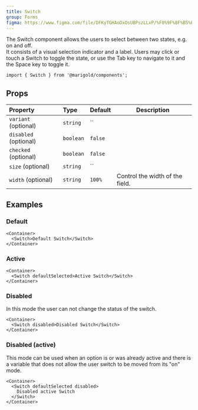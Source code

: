 ```yaml
---
title: Switch
group: Forms
figma: https://www.figma.com/file/DFKyTGHAoDxOsUBPszLLxP/%F0%9F%8F%B5%EF%B8%8FMarigold?node-id=2458%3A2254
---
```


The Switch component allows the users to select between two states, e.g. on and off.  
It consists of a visual selection indicator and a label. Users may click or touch a Switch to toggle the state, or use the Tab key to navigate to it and the Space key to toggle it.

<Preview>
  <Switch aria-label="demo-switch" />
</Preview>

```tsx onlyCode
import { Switch } from '@marigold/components';
```

## Props

| Property              | Type      | Default | Description                     |
| :-------------------- | :-------- | :------ | ------------------------------- |
| `variant` (optional)  | `string`  | ``      |
| `disabled` (optional) | `boolean` | `false` |
| `checked` (optional)  | `boolean` | `false` |
| `size` (optional)     | `string`  | ``      |
| `width` (optional)    | `string`  | `100%`  | Control the width of the field. |

## Examples

### Default

```tsx expandCode
<Container>
  <Switch>Default Switch</Switch>
</Container>
```

### Active

```tsx
<Container>
  <Switch defaultSelected>Active Switch</Switch>
</Container>
```

### Disabled

In this mode the user can not change the status of the switch.

```tsx
<Container>
  <Switch disabled>Disabled Switch</Switch>
</Container>
```

### Disabled (active)

This mode can be used when an option is or was already active and there is a variable that does not allow the user switch to be moved from its "on" mode.

```tsx
<Container>
  <Switch defaultSelected disabled>
    Disabled active Switch
  </Switch>
</Container>
```
